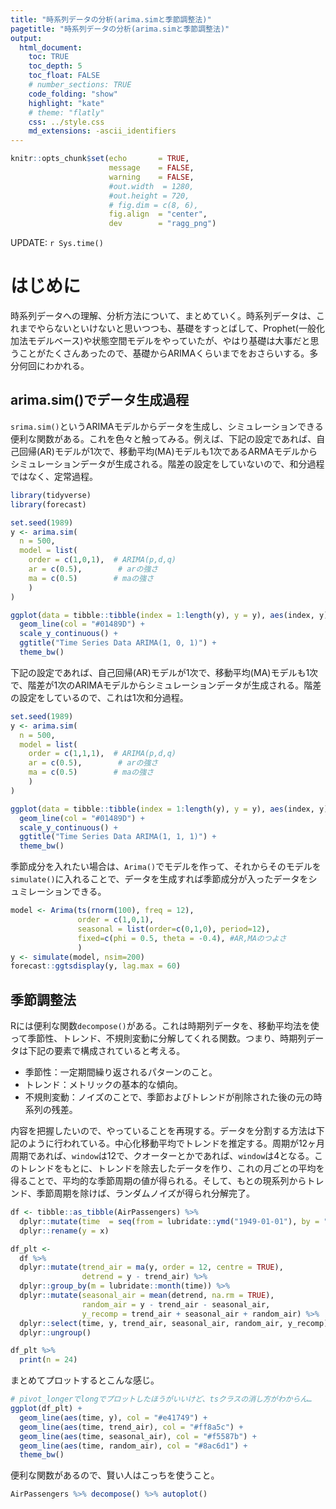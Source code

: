 ```yaml
---
title: "時系列データの分析(arima.simと季節調整法)"
pagetitle: "時系列データの分析(arima.simと季節調整法)"
output:
  html_document:
    toc: TRUE
    toc_depth: 5
    toc_float: FALSE
    # number_sections: TRUE
    code_folding: "show"
    highlight: "kate"
    # theme: "flatly"
    css: ../style.css
    md_extensions: -ascii_identifiers
---
```


```r
knitr::opts_chunk$set(echo       = TRUE,
                      message    = FALSE,
                      warning    = FALSE,
                      #out.width  = 1280,
                      #out.height = 720,
                      # fig.dim = c(8, 6),
                      fig.align  = "center",
                      dev        = "ragg_png")
```

<div class="update-right">
UPDATE: `r Sys.time()`
</div>

# はじめに
時系列データへの理解、分析方法について、まとめていく。時系列データは、これまでやらないといけないと思いつつも、基礎をすっとばして、Prophet(一般化加法モデルベース)や状態空間モデルをやっていたが、やはり基礎は大事だと思うことがたくさんあったので、基礎からARIMAくらいまでをおさらいする。多分何回にわかれる。

## arima.sim()でデータ生成過程
`srima.sim()`というARIMAモデルからデータを生成し、シミュレーションできる便利な関数がある。これを色々と触ってみる。例えば、下記の設定であれば、自己回帰(AR)モデルが1次で、移動平均(MA)モデルも1次であるARMAモデルからシミュレーションデータが生成される。階差の設定をしていないので、和分過程ではなく、定常過程。

```r
library(tidyverse)
library(forecast)

set.seed(1989)
y <- arima.sim(
  n = 500,
  model = list(
    order = c(1,0,1),  # ARIMA(p,d,q)
    ar = c(0.5),        # arの強さ
    ma = c(0.5)        # maの強さ
    )
)

ggplot(data = tibble::tibble(index = 1:length(y), y = y), aes(index, y)) + 
  geom_line(col = "#01489D") + 
  scale_y_continuous() +
  ggtitle("Time Series Data ARIMA(1, 0, 1)") + 
  theme_bw()
```

下記の設定であれば、自己回帰(AR)モデルが1次で、移動平均(MA)モデルも1次で、階差が1次のARIMAモデルからシミュレーションデータが生成される。階差の設定をしているので、これは1次和分過程。

```r
set.seed(1989)
y <- arima.sim(
  n = 500,
  model = list(
    order = c(1,1,1),  # ARIMA(p,d,q)
    ar = c(0.5),        # arの強さ
    ma = c(0.5)        # maの強さ
    )　
)

ggplot(data = tibble::tibble(index = 1:length(y), y = y), aes(index, y)) + 
  geom_line(col = "#01489D") + 
  scale_y_continuous() +
  ggtitle("Time Series Data ARIMA(1, 1, 1)") + 
  theme_bw()
```

季節成分を入れたい場合は、`Arima()`でモデルを作って、それからそのモデルを`simulate()`に入れることで、データを生成すれば季節成分が入ったデータをシュミレーションできる。

```r
model <- Arima(ts(rnorm(100), freq = 12),
               order = c(1,0,1),
               seasonal = list(order=c(0,1,0), period=12),
               fixed=c(phi = 0.5, theta = -0.4), #AR,MAのつよさ
               )
y <- simulate(model, nsim=200)
forecast::ggtsdisplay(y, lag.max = 60)
```

## 季節調整法
Rには便利な関数`decompose() `がある。これは時期列データを、移動平均法を使って季節性、トレンド、不規則変動に分解してくれる関数。つまり、時期列データは下記の要素で構成されていると考える。

- 季節性：一定期間繰り返されるパターンのこと。
- トレンド：メトリックの基本的な傾向。
- 不規則変動：ノイズのことで、季節およびトレンドが削除された後の元の時系列の残差。

内容を把握したいので、やっていることを再現する。データを分割する方法は下記のように行われている。中心化移動平均でトレンドを推定する。周期が12ヶ月周期であれば、`window`は12で、クオーターとかであれば、`window`は4となる。このトレンドをもとに、トレンドを除去したデータを作り、これの月ごとの平均を得ることで、平均的な季節周期の値が得られる。そして、もとの現系列からトレンド、季節周期を除けば、ランダムノイズが得られ分解完了。

```r
df <- tibble::as_tibble(AirPassengers) %>% 
  dplyr::mutate(time  = seq(from = lubridate::ymd("1949-01-01"), by = "1 month", length.out = nrow(.))) %>% 
  dplyr::rename(y = x)

df_plt <- 
  df %>% 
  dplyr::mutate(trend_air = ma(y, order = 12, centre = TRUE),
                detrend = y - trend_air) %>% 
  dplyr::group_by(m = lubridate::month(time)) %>% 
  dplyr::mutate(seasonal_air = mean(detrend, na.rm = TRUE),
                random_air = y - trend_air - seasonal_air,
                y_recomp = trend_air + seasonal_air + random_air) %>% 
  dplyr::select(time, y, trend_air, seasonal_air, random_air, y_recomp) %>% 
  dplyr::ungroup()

df_plt %>% 
  print(n = 24)

```

まとめてプロットするとこんな感じ。

```r
# pivot_longerでlongでプロットしたほうがいいけど、tsクラスの消し方がわからん…
ggplot(df_plt) + 
  geom_line(aes(time, y), col = "#e41749") + 
  geom_line(aes(time, trend_air), col = "#ff8a5c") + 
  geom_line(aes(time, seasonal_air), col = "#f5587b") +
  geom_line(aes(time, random_air), col = "#8ac6d1") +
  theme_bw()
```

便利な関数があるので、賢い人はこっちを使うこと。

```r
AirPassengers %>% decompose() %>% autoplot()
```
